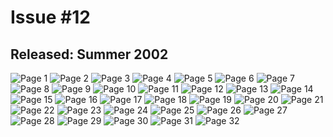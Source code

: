 # Issue #12
## Released: Summer 2002

![Page 1](/img/wiki/ytv/whoa_magazine/issue_12/1.png)
![Page 2](/img/wiki/ytv/whoa_magazine/issue_12/2.png)
![Page 3](/img/wiki/ytv/whoa_magazine/issue_12/3.png)
![Page 4](/img/wiki/ytv/whoa_magazine/issue_12/4.png)
![Page 5](/img/wiki/ytv/whoa_magazine/issue_12/5.png)
![Page 6](/img/wiki/ytv/whoa_magazine/issue_12/6.png)
![Page 7](/img/wiki/ytv/whoa_magazine/issue_12/7.png)
![Page 8](/img/wiki/ytv/whoa_magazine/issue_12/8.png)
![Page 9](/img/wiki/ytv/whoa_magazine/issue_12/9.png)
![Page 10](/img/wiki/ytv/whoa_magazine/issue_12/10.png)
![Page 11](/img/wiki/ytv/whoa_magazine/issue_12/11.png)
![Page 12](/img/wiki/ytv/whoa_magazine/issue_12/12.png)
![Page 13](/img/wiki/ytv/whoa_magazine/issue_12/13.png)
![Page 14](/img/wiki/ytv/whoa_magazine/issue_12/14.png)
![Page 15](/img/wiki/ytv/whoa_magazine/issue_12/15.png)
![Page 16](/img/wiki/ytv/whoa_magazine/issue_12/16.png)
![Page 17](/img/wiki/ytv/whoa_magazine/issue_12/17.png)
![Page 18](/img/wiki/ytv/whoa_magazine/issue_12/18.png)
![Page 19](/img/wiki/ytv/whoa_magazine/issue_12/19.png)
![Page 20](/img/wiki/ytv/whoa_magazine/issue_12/20.png)
![Page 21](/img/wiki/ytv/whoa_magazine/issue_12/21.png)
![Page 22](/img/wiki/ytv/whoa_magazine/issue_12/22.png)
![Page 23](/img/wiki/ytv/whoa_magazine/issue_12/23.png)
![Page 24](/img/wiki/ytv/whoa_magazine/issue_12/24.png)
![Page 25](/img/wiki/ytv/whoa_magazine/issue_12/25.png)
![Page 26](/img/wiki/ytv/whoa_magazine/issue_12/26.png)
![Page 27](/img/wiki/ytv/whoa_magazine/issue_12/27.png)
![Page 28](/img/wiki/ytv/whoa_magazine/issue_12/28.png)
![Page 29](/img/wiki/ytv/whoa_magazine/issue_12/29.png)
![Page 30](/img/wiki/ytv/whoa_magazine/issue_12/30.png)
![Page 31](/img/wiki/ytv/whoa_magazine/issue_12/31.png)
![Page 32](/img/wiki/ytv/whoa_magazine/issue_12/32.png)
